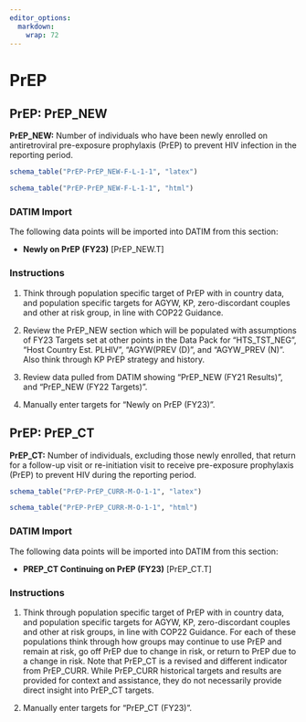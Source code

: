 ```yaml
---
editor_options: 
  markdown: 
    wrap: 72
---
```


\blandscape

# PrEP

## PrEP: PrEP_NEW

**PrEP_NEW:** Number of individuals who have been newly enrolled on
antiretroviral pre-exposure prophylaxis (PrEP) to prevent HIV infection
in the reporting period.

```r
schema_table("PrEP-PrEP_NEW-F-L-1-1", "latex")
```

```r
schema_table("PrEP-PrEP_NEW-F-L-1-1", "html")
```

### DATIM Import

The following data points will be imported into DATIM from this section:

-   **Newly on PrEP (FY23)** \[PrEP_NEW.T\]

### Instructions

1.  Think through population specific target of PrEP with in country
    data, and population specific targets for AGYW, KP, zero-discordant
    couples and other at risk group, in line with COP22 Guidance.

2.  Review the PrEP_NEW section which will be populated with assumptions
    of FY23 Targets set at other points in the Data Pack for
    "HTS_TST_NEG", "Host Country Est. PLHIV", "AGYW(PREV (D)", and
    "AGYW_PREV (N)". Also think through KP PrEP strategy and history.

3.  Review data pulled from DATIM showing "PrEP_NEW (FY21 Results)", and
    "PrEP_NEW (FY22 Targets)".

4.  Manually enter targets for "Newly on PrEP (FY23)".

## PrEP: PrEP_CT

**PrEP_CT:** Number of individuals, excluding those newly enrolled, that
return for a follow-up visit or re-initiation visit to receive
pre-exposure prophylaxis (PrEP) to prevent HIV during the reporting
period.

```r
schema_table("PrEP-PrEP_CURR-M-O-1-1", "latex")
```

```r
schema_table("PrEP-PrEP_CURR-M-O-1-1", "html")
```

### DATIM Import

The following data points will be imported into DATIM from this section:

-   **PREP_CT Continuing on PrEP (FY23)** \[PrEP_CT.T\]

### Instructions

1.  Think through population specific target of PrEP with in country
    data, and population specific targets for AGYW, KP, zero-discordant
    couples and other at risk groups, in line with COP22 Guidance. For
    each of these populations think through how groups may continue to
    use PrEP and remain at risk, go off PrEP due to change in risk, or
    return to PrEP due to a change in risk. Note that PrEP_CT is a
    revised and different indicator from PrEP_CURR. While PrEP_CURR
    historical targets and results are provided for context and
    assistance, they do not necessarily provide direct insight into
    PrEP_CT targets.

2.  Manually enter targets for "PrEP_CT (FY23)".

\elandscape

\newpage
